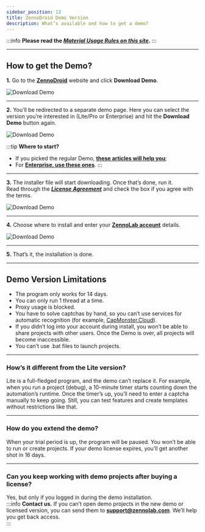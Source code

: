 ```yaml
---
sidebar_position: 13
title: ZennoDroid Demo Version
description: What’s available and how to get a demo?
---
```


:::info **Please read the [*Material Usage Rules on this site*](../Disclaimer).**
:::
_______________________________________________
## How to get the Demo?  
**1.** Go to the [**ZennoDroid**](https://zennolab.com/ru/products/zennodroid/) website and click **Download Demo**.  

![Download Demo](./assets/ZD_Demo/ZD_Demo_pic1.png)    
_______________________________________________
**2.** You’ll be redirected to a separate demo page. Here you can select the version you’re interested in (Lite/Pro or Enterprise) and hit the **Download Demo** button again.  

![Download Demo](./assets/ZD_Demo/ZD_Demo_pic2.png)  

:::tip **Where to start?**  
- If you picked the regular Demo, [**these articles will help you**](../category/старт-zd-lite-pro);  
- For [**Enterprise, use these ones**](../category/старт-zd-enterprise).
:::
_______________________________________________
**3.** The installer file will start downloading. Once that’s done, run it.  
Read through the [***License Agreement***](https://zennolab.com/ru/terms-of-service/) and check the box if you agree with the terms.  

![Download Demo](./assets/ZD_Demo/ZD_Demo_pic3.png) 
_______________________________________________
**4.** Choose where to install and enter your [**ZennoLab account**](https://account.zennolab.com/personal-area-main) details.  

![Download Demo](./assets/ZD_Demo/ZD_Demo_pic4.png) 
_______________________________________________
**5.** That’s it, the installation is done.  
_______________________________________________  
## Demo Version Limitations  
- The program only works for 14 days.  
- You can only run 1 thread at a time.  
- Proxy usage is blocked.  
- You have to solve captchas by hand, so you can’t use services for automatic recognition (for example, [CapMonster.Cloud](https://capmonster.cloud/ru/)).  
- If you didn’t log into your account during install, you won’t be able to share projects with other users. Once the Demo is over, all projects will become inaccessible.  
- You can’t use .bat files to launch projects.  
_______________________________________________
### How’s it different from the Lite version?  
Lite is a full-fledged program, and the demo can’t replace it. For example, when you run a project (debug), a 10-minute timer starts counting down the automation’s runtime. Once the timer’s up, you’ll need to enter a captcha manually to keep going. Still, you can test features and create templates without restrictions like that.  
_______________________________________________
### How do you extend the demo?  
When your trial period is up, the program will be paused. You won’t be able to run or create projects. If your demo license expires, you’ll get another shot in 16 days.  
_______________________________________________
### Can you keep working with demo projects after buying a license?  
Yes, but only if you logged in during the demo installation.  
:::info **Contact us.**
If you can’t open demo projects in the new demo or licensed version, you can send them to **support@zennolab.com**. We’ll help you get back access.  
:::
